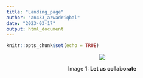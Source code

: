 ```yaml
---
title: "Landing_page"
author: "an433_azwadriqbal"
date: "2023-03-17"
output: html_document
---
```


```r
knitr::opts_chunk$set(echo = TRUE)
```

<center>

![](https://lookwhatwedone.files.wordpress.com/2015/05/pen.jpg?w=1038&h=576&crop=1)

Image 1: **Let us collaborate**
```r




```

